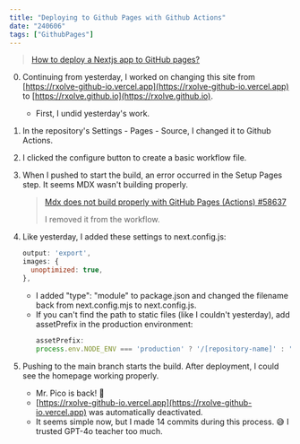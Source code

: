```yaml
---
title: "Deploying to Github Pages with Github Actions"
date: "240606"
tags: ["GithubPages"]
---
```


> [How to deploy a Nextjs app to GitHub pages?](https://medium.com/frontendweb/how-to-deploy-a-nextjs-app-to-github-pages-1de4f6ed762e)

0.  Continuing from yesterday, I worked on changing this site from [https://rxolve-github-io.vercel.app](https://rxolve-github-io.vercel.app) to [https://rxolve.github.io](https://rxolve.github.io).
    - First, I undid yesterday's work.
1.  In the repository's Settings - Pages - Source, I changed it to Github Actions.
2.  I clicked the configure button to create a basic workflow file.
3.  When I pushed to start the build, an error occurred in the Setup Pages step. It seems MDX wasn't building properly.
    > [Mdx does not build properly with GitHub Pages (Actions) #58637](https://github.com/vercel/next.js/issues/58637)
    >
    > I removed it from the workflow.
4.  Like yesterday, I added these settings to next.config.js:

    ```javascript
    output: 'export',
    images: {
      unoptimized: true,
    },
    ```

    - I added "type": "module" to package.json and changed the filename back from next.config.mjs to next.config.js.
    - If you can't find the path to static files (like I couldn't yesterday), add assetPrefix in the production environment:
      ```javascript
      assetPrefix:
      process.env.NODE_ENV === 'production' ? '/[repository-name]' : '',
      ```

5.  Pushing to the main branch starts the build. After deployment, I could see the homepage working properly.
    - Mr. Pico is back! 🎉
    - [https://rxolve-github-io.vercel.app](https://rxolve-github-io.vercel.app) was automatically deactivated.
    - It seems simple now, but I made 14 commits during this process. 😅 I trusted GPT-4o teacher too much.
